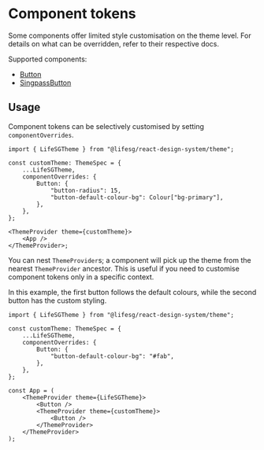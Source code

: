 
<Meta title="Foundations/Component tokens/Introduction" />

# Component tokens

Some components offer limited style customisation on the theme level. For
details on what can be overridden, refer to their respective docs.

Supported components:

-   [Button](/docs/selection-and-input-button-base--docs#component-tokens)
-   [SingpassButton](/docs/selection-and-input-singpassbutton--docs#component-tokens)

## Usage

Component tokens can be selectively customised by setting `componentOverrides`.

```tsx
import { LifeSGTheme } from "@lifesg/react-design-system/theme";

const customTheme: ThemeSpec = {
    ...LifeSGTheme,
    componentOverrides: {
        Button: {
            "button-radius": 15,
            "button-default-colour-bg": Colour["bg-primary"],
        },
    },
};

<ThemeProvider theme={customTheme}>
    <App />
</ThemeProvider>;
```

You can nest `ThemeProvider`s; a component will pick up the theme from the
nearest `ThemeProvider` ancestor. This is useful if you need to customise
component tokens only in a specific context.

In this example, the first button follows the default colours, while the second
button has the custom styling.

```tsx
import { LifeSGTheme } from "@lifesg/react-design-system/theme";

const customTheme: ThemeSpec = {
    ...LifeSGTheme,
    componentOverrides: {
        Button: {
            "button-default-colour-bg": "#fab",
        },
    },
};

const App = (
    <ThemeProvider theme={LifeSGTheme}>
        <Button />
        <ThemeProvider theme={customTheme}>
            <Button />
        </ThemeProvider>
    </ThemeProvider>
);
```
